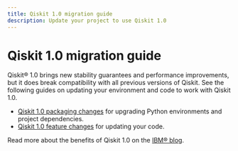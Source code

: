 ```yaml
---
title: Qiskit 1.0 migration guide
description: Update your project to use Qiskit 1.0
---
```


# Qiskit 1.0 migration guide

Qiskit&reg; 1.0 brings new stability guarantees and performance improvements, but it
does break compatibility with all previous versions of Qiskit. See the
following guides on updating your environment and code to work with Qiskit 1.0.

- [Qiskit 1.0 packaging changes](/api/migration-guides/qiskit-1.0-installation) for upgrading Python environments and project dependencies.
- [Qiskit 1.0 feature changes](/api/migration-guides/qiskit-1.0-features) for updating your code.

Read more about the benefits of Qiskit 1.0 on the [IBM&reg; blog](https://www.ibm.com/quantum/blog/qiskit-1-launch).
